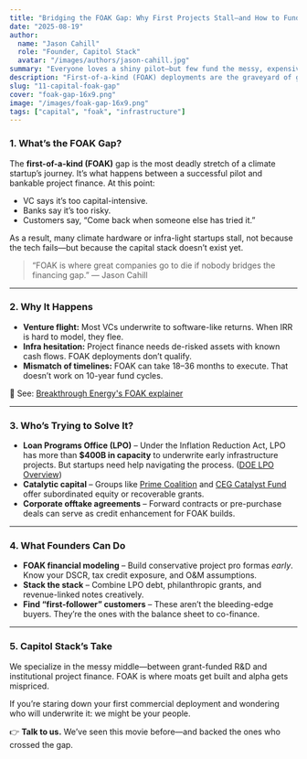 ```yaml
---
title: "Bridging the FOAK Gap: Why First Projects Stall—and How to Fund Them"
date: "2025-08-19"
author:
  name: "Jason Cahill"
  role: "Founder, Capitol Stack"
  avatar: "/images/authors/jason-cahill.jpg"
summary: "Everyone loves a shiny pilot—but few fund the messy, expensive first commercial projects. Here’s how to bridge the FOAK gap."
description: "First-of-a-kind (FOAK) deployments are the graveyard of good climate tech. Venture doesn't want to touch them. Banks say come back later. And startups get stranded in the messy middle. Let's talk about how to close the gap."
slug: "11-capital-foak-gap"
cover: "foak-gap-16x9.png"
image: "/images/foak-gap-16x9.png"
tags: ["capital", "foak", "infrastructure"]
---
```


### 1. What’s the FOAK Gap?

The **first-of-a-kind (FOAK)** gap is the most deadly stretch of a climate startup’s journey. It’s what happens between a successful pilot and bankable project finance. At this point:

- VC says it’s too capital-intensive.
- Banks say it’s too risky.
- Customers say, “Come back when someone else has tried it.”

As a result, many climate hardware or infra-light startups stall, not because the tech fails—but because the capital stack doesn’t exist yet.

> “FOAK is where great companies go to die if nobody bridges the financing gap.” — Jason Cahill

---

### 2. Why It Happens

- **Venture flight:** Most VCs underwrite to software-like returns. When IRR is hard to model, they flee.
- **Infra hesitation:** Project finance needs de-risked assets with known cash flows. FOAK deployments don’t qualify.
- **Mismatch of timelines:** FOAK can take 18–36 months to execute. That doesn’t work on 10-year fund cycles.

🧠 See: [Breakthrough Energy's FOAK explainer](https://www.breakthroughenergy.org/newsletter/foak-first-of-a-kind-projects/)

---

### 3. Who’s Trying to Solve It?

- **Loan Programs Office (LPO)** – Under the Inflation Reduction Act, LPO has more than **$400B in capacity** to underwrite early infrastructure projects. But startups need help navigating the process. ([DOE LPO Overview](https://www.energy.gov/lpo/loan-programs-office))
- **Catalytic capital** – Groups like [Prime Coalition](https://primecoalition.org/) and [CEG Catalyst Fund](https://www.cleanegroup.org/ceg-projects/catalyst/) offer subordinated equity or recoverable grants.
- **Corporate offtake agreements** – Forward contracts or pre-purchase deals can serve as credit enhancement for FOAK builds.

---

### 4. What Founders Can Do

- **FOAK financial modeling** – Build conservative project pro formas *early*. Know your DSCR, tax credit exposure, and O&M assumptions.
- **Stack the stack** – Combine LPO debt, philanthropic grants, and revenue-linked notes creatively.
- **Find “first-follower” customers** – These aren’t the bleeding-edge buyers. They’re the ones with the balance sheet to co-finance.

---

### 5. Capitol Stack’s Take

We specialize in the messy middle—between grant-funded R&D and institutional project finance. FOAK is where moats get built and alpha gets mispriced.

If you’re staring down your first commercial deployment and wondering who will underwrite it: we might be your people.

👉 **Talk to us.** We’ve seen this movie before—and backed the ones who crossed the gap.
